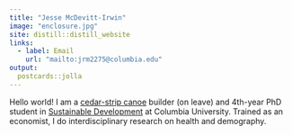 ```yaml
---
title: "Jesse McDevitt-Irwin"
image: "enclosure.jpg"
site: distill::distill_website
links:
  - label: Email
    url: "mailto:jrm2275@columbia.edu"
output:
  postcards::jolla
---
```

 
Hello world! I am a [cedar-strip canoe](images/canoe.jpg) builder (on leave) and 4th-year PhD student in [Sustainable Development](https://www.sipa.columbia.edu/academics/programs/phd-sustainable-development) at Columbia University. Trained as an economist, I do interdisciplinary research on health and demography.
